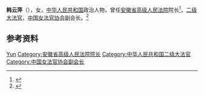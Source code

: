 '''韩云萍'''（{{bd|？|}}），女，[[中华人民共和国|中华人民共和国]]政治人物，曾任[[安徽省高级人民法院|安徽省高级人民法院]]院长<ref>{{Cite web|title=安徽省高级法院院长韩云萍要求“打黑除恶”要斩草除根|url=https://news.sina.com.cn/c/2002-01-15/444981.html|access-date=2021-09-08|date=2002-01-15|work=新浪|publisher=[[安徽日报|安徽日报]]|language=zh}}</ref>，[[二级大法官|二级大法官]]，[[中国女法官协会|中国女法官协会]]副会长。<ref>{{Cite web|title=中华人民共和国首批大法官|url=https://www.chinacourt.org/article/detail/2002/03/id/2480.shtml|accessdate=2020-07-07|work=中国法院网|archive-date=2020-07-07|archive-url=https://web.archive.org/web/20200707025613/https://www.chinacourt.org/article/detail/2002/03/id/2480.shtml|dead-url=no}}</ref>

== 参考资料 ==
{{reflist}}

{{中国人物小作品}}
{{Navboxes 
| title  = 韩云萍在[[中国女法官协会|中国女法官协会]]的职务
| list1  =
{{中国女法官协会第一届理事会}}
{{中国女法官协会第三届理事会}}
}}

{{Authority control}}
{{DEFAULTSORT:Han韩}}
[[Category:韩姓|Yun]]
[[Category:安徽省高级人民法院院长|Category:安徽省高级人民法院院长]]
[[Category:中华人民共和国二级大法官|Category:中华人民共和国二级大法官]]
[[Category:中国女法官协会副会长|Category:中国女法官协会副会长]]